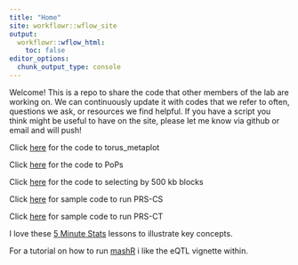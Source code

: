 ```yaml
---
title: "Home"
site: workflowr::wflow_site
output:
  workflowr::wflow_html:
    toc: false
editor_options:
  chunk_output_type: console
---
```


Welcome! This is a repo to share the code that other members of the lab are working on. We can continuously update it with codes that we refer to often, questions we ask, or resources we find helpful. If you have a script you think might be useful to have on the site, please let me know via github or email and will push!

Click [here](torus_metaplot.html) for the code to torus_metaplot

Click [here](popsscropts.html) for the code to PoPs

Click [here](500kb.html) for the code to selecting by 500 kb blocks

Click [here](PRS-CT.html) for sample code to run PRS-CS

Click [here](PRS-CS.html) for sample code to run PRS-CT


I love these [5 Minute Stats](https://stephens999.github.io/fiveMinuteStats/) lessons to illustrate key concepts.

For a tutorial on how to run [mashR](https://stephenslab.github.io/mashr/articles/intro_mash.html) i like the eQTL vignette within.

